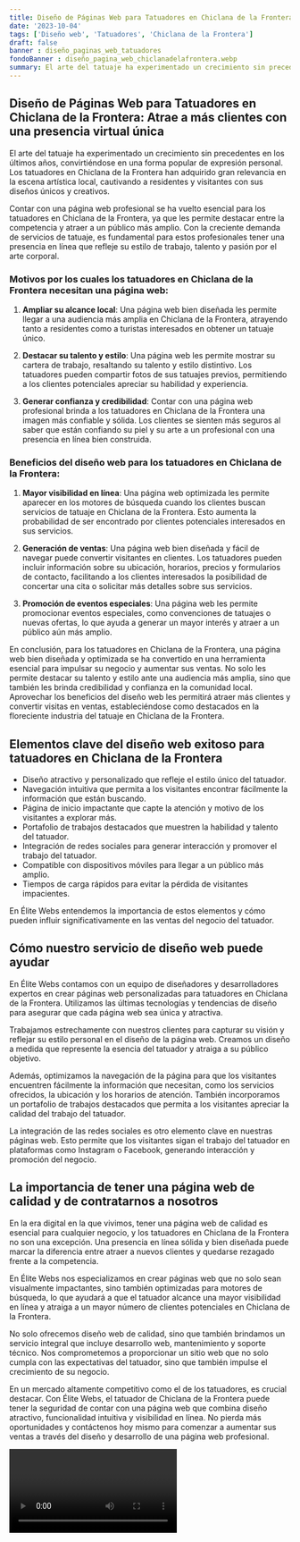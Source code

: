 ```yaml
---
title: Diseño de Páginas Web para Tatuadores en Chiclana de la Frontera
date: '2023-10-04'
tags: ['Diseño web', 'Tatuadores', 'Chiclana de la Frontera']
draft: false
banner : diseño_paginas_web_tatuadores
fondoBanner : diseño_pagina_web_chiclanadelafrontera.webp
summary: El arte del tatuaje ha experimentado un crecimiento sin precedentes en los últimos años, convirtiéndose en una forma popular de expresión personal. Los tatuadores en Chiclana de la Frontera han adquirido gran relevancia en la escena artística local, cautivando a residentes y visitantes con sus diseños únicos y creativos.
---
```


## Diseño de Páginas Web para Tatuadores en Chiclana de la Frontera: Atrae a más clientes con una presencia virtual única

El arte del tatuaje ha experimentado un crecimiento sin precedentes en los últimos años, convirtiéndose en una forma popular de expresión personal. Los tatuadores en Chiclana de la Frontera han adquirido gran relevancia en la escena artística local, cautivando a residentes y visitantes con sus diseños únicos y creativos.

Contar con una página web profesional se ha vuelto esencial para los tatuadores en Chiclana de la Frontera, ya que les permite destacar entre la competencia y atraer a un público más amplio. Con la creciente demanda de servicios de tatuaje, es fundamental para estos profesionales tener una presencia en línea que refleje su estilo de trabajo, talento y pasión por el arte corporal.

### Motivos por los cuales los tatuadores en Chiclana de la Frontera necesitan una página web:

1. **Ampliar su alcance local**: Una página web bien diseñada les permite llegar a una audiencia más amplia en Chiclana de la Frontera, atrayendo tanto a residentes como a turistas interesados en obtener un tatuaje único.

2. **Destacar su talento y estilo**: Una página web les permite mostrar su cartera de trabajo, resaltando su talento y estilo distintivo. Los tatuadores pueden compartir fotos de sus tatuajes previos, permitiendo a los clientes potenciales apreciar su habilidad y experiencia.

3. **Generar confianza y credibilidad**: Contar con una página web profesional brinda a los tatuadores en Chiclana de la Frontera una imagen más confiable y sólida. Los clientes se sienten más seguros al saber que están confiando su piel y su arte a un profesional con una presencia en línea bien construida.

### Beneficios del diseño web para los tatuadores en Chiclana de la Frontera:

1. **Mayor visibilidad en línea**: Una página web optimizada les permite aparecer en los motores de búsqueda cuando los clientes buscan servicios de tatuaje en Chiclana de la Frontera. Esto aumenta la probabilidad de ser encontrado por clientes potenciales interesados en sus servicios.

2. **Generación de ventas**: Una página web bien diseñada y fácil de navegar puede convertir visitantes en clientes. Los tatuadores pueden incluir información sobre su ubicación, horarios, precios y formularios de contacto, facilitando a los clientes interesados ​​la posibilidad de concertar una cita o solicitar más detalles sobre sus servicios.

3. **Promoción de eventos especiales**: Una página web les permite promocionar eventos especiales, como convenciones de tatuajes o nuevas ofertas, lo que ayuda a generar un mayor interés y atraer a un público aún más amplio.

En conclusión, para los tatuadores en Chiclana de la Frontera, una página web bien diseñada y optimizada se ha convertido en una herramienta esencial para impulsar su negocio y aumentar sus ventas. No solo les permite destacar su talento y estilo ante una audiencia más amplia, sino que también les brinda credibilidad y confianza en la comunidad local. Aprovechar los beneficios del diseño web les permitirá atraer más clientes y convertir visitas en ventas, estableciéndose como destacados en la floreciente industria del tatuaje en Chiclana de la Frontera.

<GifSeo />

<Cta />

## Elementos clave del diseño web exitoso para tatuadores en Chiclana de la Frontera

- Diseño atractivo y personalizado que refleje el estilo único del tatuador.
- Navegación intuitiva que permita a los visitantes encontrar fácilmente la información que están buscando.
- Página de inicio impactante que capte la atención y motivo de los visitantes a explorar más.
- Portafolio de trabajos destacados que muestren la habilidad y talento del tatuador.
- Integración de redes sociales para generar interacción y promover el trabajo del tatuador.
- Compatible con dispositivos móviles para llegar a un público más amplio.
- Tiempos de carga rápidos para evitar la pérdida de visitantes impacientes.

En Élite Webs entendemos la importancia de estos elementos y cómo pueden influir significativamente en las ventas del negocio del tatuador.

## Cómo nuestro servicio de diseño web puede ayudar

En Élite Webs contamos con un equipo de diseñadores y desarrolladores expertos en crear páginas web personalizadas para tatuadores en Chiclana de la Frontera. Utilizamos las últimas tecnologías y tendencias de diseño para asegurar que cada página web sea única y atractiva.

Trabajamos estrechamente con nuestros clientes para capturar su visión y reflejar su estilo personal en el diseño de la página web. Creamos un diseño a medida que represente la esencia del tatuador y atraiga a su público objetivo.

Además, optimizamos la navegación de la página para que los visitantes encuentren fácilmente la información que necesitan, como los servicios ofrecidos, la ubicación y los horarios de atención. También incorporamos un portafolio de trabajos destacados que permita a los visitantes apreciar la calidad del trabajo del tatuador.

La integración de las redes sociales es otro elemento clave en nuestras páginas web. Esto permite que los visitantes sigan el trabajo del tatuador en plataformas como Instagram o Facebook, generando interacción y promoción del negocio.

## La importancia de tener una página web de calidad y de contratarnos a nosotros

En la era digital en la que vivimos, tener una página web de calidad es esencial para cualquier negocio, y los tatuadores en Chiclana de la Frontera no son una excepción. Una presencia en línea sólida y bien diseñada puede marcar la diferencia entre atraer a nuevos clientes y quedarse rezagado frente a la competencia.

En Élite Webs nos especializamos en crear páginas web que no solo sean visualmente impactantes, sino también optimizadas para motores de búsqueda, lo que ayudará a que el tatuador alcance una mayor visibilidad en línea y atraiga a un mayor número de clientes potenciales en Chiclana de la Frontera.

No solo ofrecemos diseño web de calidad, sino que también brindamos un servicio integral que incluye desarrollo web, mantenimiento y soporte técnico. Nos comprometemos a proporcionar un sitio web que no solo cumpla con las expectativas del tatuador, sino que también impulse el crecimiento de su negocio.

En un mercado altamente competitivo como el de los tatuadores, es crucial destacar. Con Élite Webs, el tatuador de Chiclana de la Frontera puede tener la seguridad de contar con una página web que combina diseño atractivo, funcionalidad intuitiva y visibilidad en línea. No pierda más oportunidades y contáctenos hoy mismo para comenzar a aumentar sus ventas a través del diseño y desarrollo de una página web profesional.

<Video />

<CtaBot job='Tatuadores' city='Chiclana de la Frontera'/>

<Gmaps query='Chiclana de la Frontera+españa+maps' />
